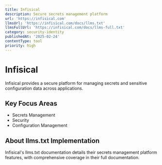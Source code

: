 ```yaml
---
title: Infisical
description: Secure secrets management platform
url: 'https://infisical.com'
llmsUrl: 'https://infisical.com/docs/llms.txt'
llmsFullUrl: 'https://infisical.com/docs/llms-full.txt'
category: security-identity
publishedAt: '2025-02-24'
contentType: tool
priority: high
---
```


# Infisical

Infisical provides a secure platform for managing secrets and sensitive configuration data across applications.

## Key Focus Areas

- Secrets Management
- Security
- Configuration Management

## About llms.txt Implementation

Infisical's llms.txt documentation details their secrets management platform features, with comprehensive coverage in their full documentation.
